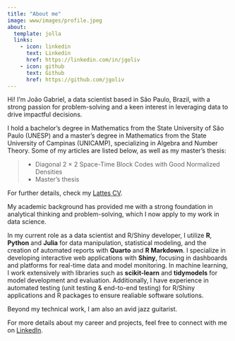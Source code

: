 ```yaml
---
title: "About me"
image: www/images/profile.jpeg
about:
  template: jolla
  links:
    - icon: linkedin
      text: Linkedin
      href: https://linkedin.com/in/jgoliv
    - icon: github
      text: Github
      href: https://github.com/jgoliv 
---
```


Hi! I'm João Gabriel, a data scientist based in São Paulo, Brazil, with a strong passion for problem-solving and a keen interest in leveraging data to drive impactful decisions.

I hold a bachelor's degree in Mathematics from the State University of São Paulo (UNESP) and a master's degree in Mathematics from the State University of Campinas (UNICAMP), specializing in Algebra and Number Theory. Some of my articles are listed below, as well as my master's thesis:

> -   Diagonal 2 × 2 Space-Time Block Codes with Good Normalized Densities [ ](https://biblioteca.sbrt.org.br/articles/2376)
> -   Master's thesis [ ](https://www.repositorio.unicamp.br/acervo/detalhe/1362433?guid=1717532227060&returnUrl=/resultado/listar%3Fguid%3D1717532227060%26quantidadePaginas%3D1%26codigoRegistro%3D1362433%231362433&i=1)

For further details, check my [Lattes CV](http://lattes.cnpq.br/8672515384152520).

My academic background has provided me with a strong foundation in analytical thinking and problem-solving, which I now apply to my work in data science.

In my current role as a data scientist and R/Shiny developer, I utilize **R**, **Python** and **Julia** for data manipulation, statistical modeling, and the creation of automated reports with **Quarto** and **R Markdown**. I specialize in developing interactive web applications with **Shiny**, focusing in dashboards and platforms for real-time data and model monitoring. In machine learning, I work extensively with libraries such as **scikit-learn** and **tidymodels** for model development and evaluation. Additionally, I have experience in automated testing (unit testing & end-to-end testing) for R/Shiny applications and R packages to ensure realiable software solutions.

Beyond my technical work, I am also an avid jazz guitarist.

For more details about my career and projects, feel free to connect with me on [LinkedIn](www.linkedin.com/in/jgoliv).
